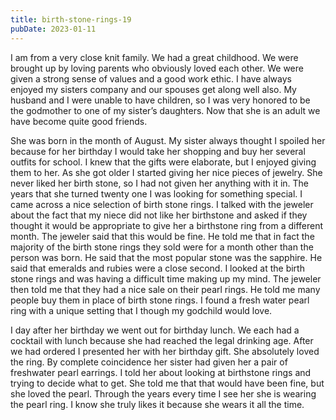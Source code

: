 ```yaml
---
title: birth-stone-rings-19
pubDate: 2023-01-11
---
```


I am from a very close knit family. We had a great childhood. We were brought up by loving parents who obviously loved each other. We were given a strong sense of values and a good work ethic. I have always enjoyed my sisters company and our spouses get along well also. My husband and I were unable to have children, so I was very honored to be the godmother to one of my sister’s daughters. Now that she is an adult we have become quite good friends.

She was born in the month of August. My sister always thought I spoiled her because for her birthday I would take her shopping and buy her several outfits for school. I knew that the gifts were elaborate, but I enjoyed giving them to her. As she got older I started giving her nice pieces of jewelry. She never liked her birth stone, so I had not given her anything with it in. The years that she turned twenty one I was looking for something special. I came across a nice selection of birth stone rings. I talked with the jeweler about the fact that my niece did not like her birthstone and asked if they thought it would be appropriate to give her a birthstone ring from a different month. The jeweler said that this would be fine. He told me that in fact the majority of the birth stone rings they sold were for a month other than the person was born. He said that the most popular stone was the sapphire. He said that emeralds and rubies were a close second. I looked at the birth stone rings and was having a difficult time making up my mind. The jeweler then told me that they had a nice sale on their pearl rings. He told me many people buy them in place of birth stone rings. I found a fresh water pearl ring with a unique setting that I though my godchild would love.

I day after her birthday we went out for birthday lunch. We each had a cocktail with lunch because she had reached the legal drinking age. After we had ordered I presented her with her birthday gift. She absolutely loved the ring. By complete coincidence her sister had given her a pair of freshwater pearl earrings. I told her about looking at birthstone rings and trying to decide what to get. She told me that that would have been fine, but she loved the pearl. Through the years every time I see her she is wearing the pearl ring. I know she truly likes it because she wears it all the time.